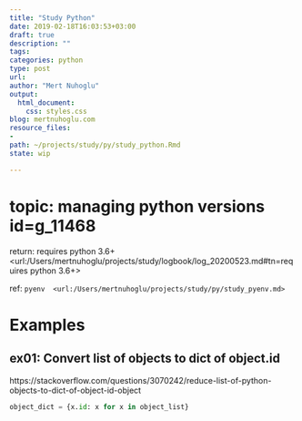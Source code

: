 ```yaml
---
title: "Study Python"
date: 2019-02-18T16:03:53+03:00 
draft: true
description: ""
tags:
categories: python
type: post
url:
author: "Mert Nuhoglu"
output:
  html_document:
    css: styles.css
blog: mertnuhoglu.com
resource_files:
- 
path: ~/projects/study/py/study_python.Rmd
state: wip

---
```


# topic: managing python versions id=g_11468

return: requires python 3.6+ <url:/Users/mertnuhoglu/projects/study/logbook/log_20200523.md#tn=requires python 3.6+>

ref: `pyenv  <url:/Users/mertnuhoglu/projects/study/py/study_pyenv.md>`

# Examples

## ex01: Convert list of objects to dict of object.id

https://stackoverflow.com/questions/3070242/reduce-list-of-python-objects-to-dict-of-object-id-object

``` py
object_dict = {x.id: x for x in object_list}
``` 



